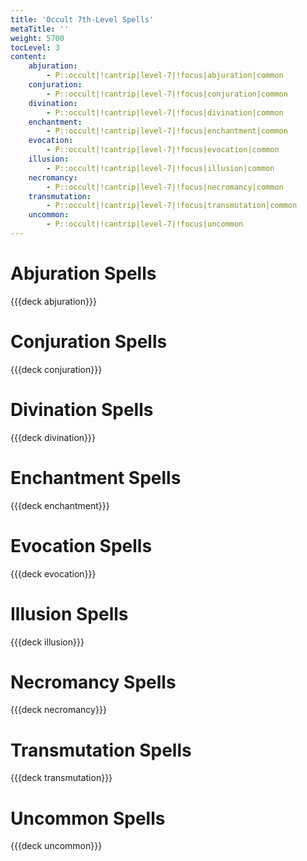 ```yaml
---
title: 'Occult 7th-Level Spells'
metaTitle: ''
weight: 5700
tocLevel: 3
content:
    abjuration:
        - P::occult|!cantrip|level-7|!focus|abjuration|common
    conjuration:
        - P::occult|!cantrip|level-7|!focus|conjuration|common
    divination:
        - P::occult|!cantrip|level-7|!focus|divination|common
    enchantment:
        - P::occult|!cantrip|level-7|!focus|enchantment|common
    evocation:
        - P::occult|!cantrip|level-7|!focus|evocation|common
    illusion:
        - P::occult|!cantrip|level-7|!focus|illusion|common
    necromancy:
        - P::occult|!cantrip|level-7|!focus|necromancy|common
    transmutation:
        - P::occult|!cantrip|level-7|!focus|transmutation|common
    uncommon:
        - P::occult|!cantrip|level-7|!focus|uncommon
---
```


# Abjuration Spells

{{{deck abjuration}}}

# Conjuration Spells

{{{deck conjuration}}}

# Divination Spells

{{{deck divination}}}

# Enchantment Spells

{{{deck enchantment}}}

# Evocation Spells

{{{deck evocation}}}

# Illusion Spells

{{{deck illusion}}}

# Necromancy Spells

{{{deck necromancy}}}

# Transmutation Spells

{{{deck transmutation}}}

# Uncommon Spells

{{{deck uncommon}}}
